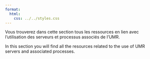 ```yaml
---
format:
  html:
    css: ../../styles.css
---
```


::: {.content-visible when-profile="french"}
Vous trouverez dans cette section tous les ressources en lien avec l'utilisation des serveurs et processus associés de l'UMR.  
:::

::: {.content-visible when-profile="english"}
In this section you will find all the resources related to the use of UMR servers and associated processes. 
:::